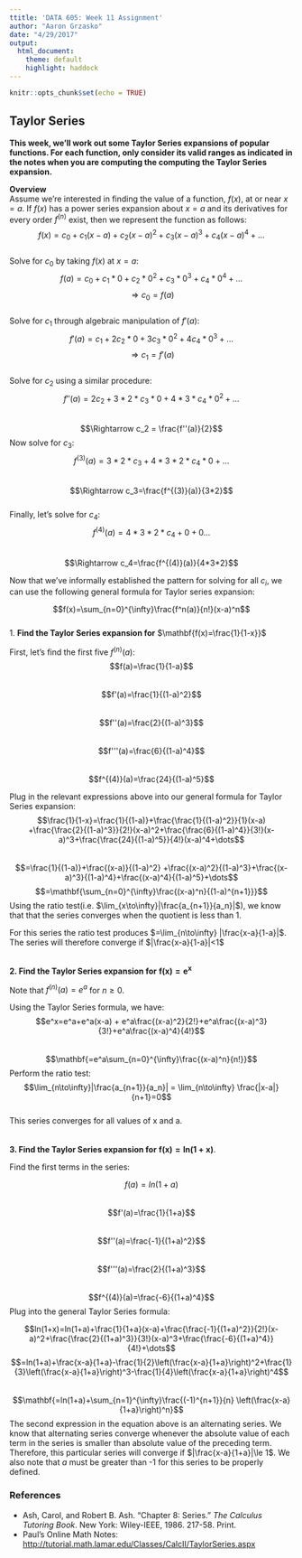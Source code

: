 ```yaml
---
ttitle: 'DATA 605: Week 11 Assignment'
author: "Aaron Grzasko"
date: "4/29/2017"
output: 
  html_document:
    theme: default
    highlight: haddock
---  
```


```r
knitr::opts_chunk$set(echo = TRUE)
```
  

## Taylor Series  
  
**This week, we’ll work out some Taylor Series expansions of popular functions.  For each function, only consider its valid ranges as indicated in the notes when you are computing the computing the Taylor Series expansion.**  
  
**Overview**  
Assume we're interested in finding the value of a function, $f(x)$, at or near $x = a$.  If $f(x)$ has a power series expansion about $x=a$ and its derivatives for every order $f^{(n)}$ exist, then we represent the function as follows:  
$$f(x)=c_0 + c_1(x-a) + c_2(x-a)^2 + c_3(x-a)^3 + c_4(x-a)^4+\dots$$  
Solve for $c_0$ by taking $f(x)$ at $x=a$:  
$$f(a)=c_0 + c_1*0+c_2*0^2+c_3*0^3+c_4*0^4+\dots$$
$$\Rightarrow c_0=f(a)$$  
Solve for $c_1$ through algebraic manipulation of $f'(a)$:  
$$f'(a) = c_1 + 2c_2*0 + 3c_3*0^2 + 4c_4*0^3+\dots$$
$$\Rightarrow c_1=f'(a)$$  
Solve for $c_2$ using a similar procedure:  
$$f''(a)=2c_2 + 3*2*c_3*0 + 4*3*c_4*0^2+ \dots$$  
$$\Rightarrow c_2 = \frac{f''(a)}{2}$$
Now solve for $c_3$:  
$$f^{(3)}(a)=3*2*c_3 + 4*3*2*c_4*0 +\dots$$  
$$\Rightarrow c_3=\frac{f^{(3)}(a)}{3*2}$$  
Finally, let's solve for $c_4$:  
$$f^{(4)}(a)=4*3*2*c_4 + 0 + 0 \dots$$  
$$\Rightarrow c_4=\frac{f^{(4)}(a)}{4*3*2}$$

Now that we've informally established the pattern for solving for all $c_i$, we can use the following general formula for Taylor series expansion:  
 
$$f(x)=\sum_{n=0}^{\infty}\frac{f^n(a)}{n!}(x-a)^n$$  
1. **Find the Taylor Series expansion for** $\mathbf{f(x)=\frac{1}{1-x}}$  

First, let's find the first five $f^{(n)}(a)$:
$$f(a)=\frac{1}{1-a}$$  
$$f'(a)=\frac{1}{(1-a)^2}$$  
$$f''(a)=\frac{2}{(1-a)^3}$$  
$$f'''(a)=\frac{6}{(1-a)^4}$$  
$$f^{(4)}(a)=\frac{24}{(1-a)^5}$$

Plug in the relevant expressions above into our general formula for Taylor Series expansion:  
$$\frac{1}{1-x}=\frac{1}{(1-a)}+\frac{\frac{1}{(1-a)^2}}{1}(x-a) +\frac{\frac{2}{(1-a)^3}}{2!}(x-a)^2+\frac{\frac{6}{(1-a)^4}}{3!}(x-a)^3+\frac{\frac{24}{(1-a)^5}}{4!}(x-a)^4+\dots$$  
$$=\frac{1}{(1-a)}+\frac{(x-a)}{(1-a)^2} +\frac{(x-a)^2}{(1-a)^3}+\frac{(x-a)^3}{(1-a)^4}+\frac{(x-a)^4}{(1-a)^5}+\dots$$
$$=\mathbf{\sum_{n=0}^{\infty}\frac{(x-a)^n}{(1-a)^{n+1}}}$$
Using the ratio test(i.e. $\lim_{x\to\infty}|\frac{a_{n+1}}{a_n}|$), we know that that the series converges when the quotient is less than 1.  

For this series the ratio test produces $=\lim_{n\to\infty} |\frac{x-a}{1-a}|$.  The series will therefore converge if $|\frac{x-a}{1-a}|<1$  
<br>  

**2. Find the Taylor Series expansion for** $\mathbf{f(x)=e^x}$  
  
Note that $f^{(n)}(a) = e^a$ for $n \ge0$.  
  
Using the Taylor Series formula, we have:  
$$e^x=e^a+e^a(x-a) + e^a\frac{(x-a)^2}{2!}+e^a\frac{(x-a)^3}{3!}+e^a\frac{(x-a)^4}{4!}$$  
$$\mathbf{=e^a\sum_{n=0}^{\infty}\frac{(x-a)^n}{n!}}$$
Perform the ratio test: 
$$\lim_{n\to\infty}|\frac{a_{n+1}}{a_n}| = \lim_{n\to\infty} \frac{|x-a|}{n+1}=0$$  
This series converges for all values of x and a.  
<br>  
**3. Find the Taylor Series expansion for** $\mathbf{f(x)=ln(1+x)}$.  
  
Find the first terms in the series:  
  
$$f(a) = ln(1+a)$$  
$$f'(a)=\frac{1}{1+a}$$  
$$f''(a)=\frac{-1}{(1+a)^2}$$  
$$f'''(a)=\frac{2}{(1+a)^3}$$  
$$f^{(4)}(a)=\frac{-6}{(1+a)^4}$$
Plug into the general Taylor Series formula:  
  
$$ln(1+x)=ln(1+a)+\frac{1}{1+a}(x-a)+\frac{\frac{-1}{(1+a)^2}}{2!}(x-a)^2+\frac{\frac{2}{(1+a)^3}}{3!}(x-a)^3+\frac{\frac{-6}{(1+a)^4}}{4!}+\dots$$
$$=ln(1+a)+\frac{x-a}{1+a}-\frac{1}{2}\left(\frac{x-a}{1+a}\right)^2+\frac{1}{3}\left(\frac{x-a}{1+a}\right)^3-\frac{1}{4}\left(\frac{x-a}{1+a}\right)^4$$  
$$\mathbf{=ln(1+a)+\sum_{n=1}^{\infty}\frac{(-1)^{n+1}}{n} \left(\frac{x-a}{1+a}\right)^n}$$
The second expression in the equation above is an alternating series.  We know that alternating series converge whenever the absolute value of each term in the series is smaller than absolute value of the preceding term.  Therefore, this particular series will converge if $|\frac{x-a}{1+a}|\le 1$.  We also note that $a$ must be greater than -1 for this series to be properly defined.    




### References  
* Ash, Carol, and Robert B. Ash. "Chapter 8: Series." *The Calculus Tutoring Book*. New York: Wiley-IEEE, 1986. 217-58. Print.
* Paul's Online Math Notes: <http://tutorial.math.lamar.edu/Classes/CalcII/TaylorSeries.aspx>




